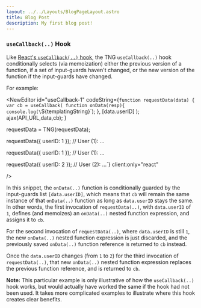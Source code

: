 ```yaml
---
layout: ../../Layouts/BlogPageLayout.astro
title: Blog Post
description: My first blog post!
---
```



### `useCallback(..)` Hook

Like [React's `useCallback(..)` hook](https://reactjs.org/docs/hooks-reference.html#usecallback), the TNG `useCallback(..)` hook conditionally selects (via memoization) either the previous version of a function, if a set of input-guards haven't changed, or the new version of the function if the input-guards have changed.

For example:


<NewEditor id="useCallback-1" 
codeString={`function requestData(data) {
    var cb = useCallback(
        function onData(resp){
            console.log(\`${templatingString}\`);
        },
        [data.userID]
    );
    ajax(API_URL,data,cb);
}

requestData = TNG(requestData);

requestData({ userID: 1 });
// User (1): ...

requestData({ userID: 1 });
// User (1): ...

requestData({ userID: 2 });
// User (2): ...`}
client:only="react"

/>

In this snippet, the `onData(..)` function is conditionally guarded by the input-guards list `[data.userID]`, which means that `cb` will remain the same instance of that `onData(..)` function as long as `data.userID` stays the same. In other words, the first invocation of `requestData(..)`, with `data.userID` of `1`, defines (and memoizes) an `onData(..)` nested function expression, and assigns it to `cb`.

For the second invocation of `requestData(..)`, where `data.userID` is still `1`, the new `onData(..)` nested function expression is just discarded, and the previously saved `onData(..)` function reference is returned to `cb` instead.

Once the `data.userID` changes (from `1` to `2`) for the third invocation of `requestData(..)`, that new `onData(..)` nested function expression replaces the previous function reference, and is returned to `cb`.

**Note:** This particular example is only illustrative of how the `useCallback(..)` hook works, but would actually have worked the same if the hook had not been used. It takes more complicated examples to illustrate where this hook creates clear benefits.